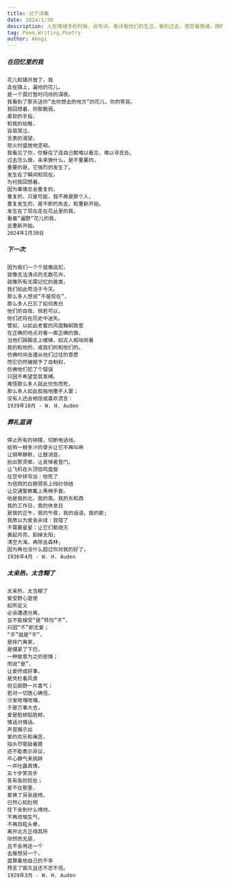 ```yaml
---
title: 记下诗集
date: 2024/1/30
description: 人在情绪多的时候，会写诗。看诗看他们的生活，看到过去，感受着情绪。随时新增好听的诗儿。
tag: Poem,Writing,Poetry
author: Amagi
---
```


##### 在回忆里的我
```
花儿和镇开放了，我
走在镇上，遍地的花儿。
是一个霓灯暂时闪烁的深夜。
我看到了那天送你“去你想去的地方”的花儿，你的笑容。
我回想着，你那脆弱，
柔软的手指，
和我的幼稚，
容易哭泣，
言表的渴望，
怒火时盛放地坚韧。
我看见了你，你躲在了连自己都难以看见，难以寻觅处。
过去怎么做，未来做什么，是不重要的，
重要的是，它强烈的发生了。
发生在了瞬间和现在，
为何我回想着。
因为事情总会重复的，
重复的，只是可能，我不再是那个人，
重复发生的，是不断的失去，和重新开始。
发生在了现在走在花丛里的我，
看着“遍野”花儿的我，
去重新开始。
2024年1月30日
```

##### 下一次

```
因为我们一个个就像逃犯，
就像无法清点的无数花卉，
就像所有无需记忆的兽类，
我们如此苟活于今天。
那么多人想说“不是现在”，
那么多人已忘了如何表白
他们的自我，倘若可以，
他们还将在历史中迷失。
譬如，以如此老套的风度鞠躬致意
在正确的地点对着一面正确的旗，
当他们跺脚走上楼梯，如古人般咕哝着
我的和他的，或我们的和他们的。
仿佛时间会遵从他们过往的意愿
而它仍然被赋予了自制权，
仿佛他们犯了个错误
只因不希望受其束缚。
难怪那么多人就此忧伤而死，
那么多人如此孤独地撒手人寰；
没有人还会相信或喜欢谎言：
1939年10月 - W. H. Auden
```

##### 葬礼蓝调

```
停止所有的钟摆，切断电话线，
给狗一根多汁的骨头让它不再叫唤
让钢琴静默，让鼓消音，
抬出那灵柩，让哀悼者登门。
让飞机在头顶低鸣盘旋
在空中拼写出：他死了
为信鸽的白脖颈系上绉纱领结
让交通警察戴上黑棉手套。
他是我的北，我的南，我的东和西
我的工作日，我的休息日
是我的正午，我的午夜，我的话语，我的歌;
我原以为爱会永续：我错了
不需要星星：让它们都熄灭
裹起月亮，卸掉太阳;
清空大海，再除去森林;
因为再也没什么超过你对我的好了，
1936年4月 - W. H. Auden
```

##### 太亲热，太含糊了

```
太亲热，太含糊了
爱受野心驱使
如所定义
必会遭遇分离，
且不能接受“是”转向“不”，
只因“不”即无爱；
“不”就是“不”，
是摔门离家，
是绷紧了下巴，
一种故意为之的悲情；
而说“是”，
让爱终成好事，
是凭栏看风景
但见田野一片喜气；
若对一切放心确信，
沙发吱嘎吱嘎，
于是万事大吉，
爱是脸颊贴脸颊，
情话对情话。
声音揭示出
爱的欢乐和痛苦，
指头尽管敲着膝
还不能表示异议，
平心静气来挑衅
一并吐露真情，
五十步笑百步
各有各的短处；
爱不在那里，
爱换了另张座椅，
已然心知肚明
往下会到什么境地，
不再烦恼生气，
不再目眩头晕，
离开北方正得其所
欣然而无惑，
且不会用这一个
去推想另一个，
盘算着他自己的不幸
预言了毁灭且还不忠不信。
1929年3月 - W. H. Auden
```
